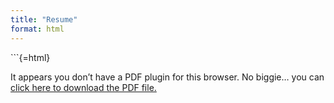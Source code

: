 ```yaml
---
title: "Resume"
format: html
---
```


```{=html}
<object data="data/Horrell_Resume_2025.pdf" type="application/pdf" width="100%" height="100%" style="min-height:100vh;">
    <p>It appears you don't have a PDF plugin for this browser.
    No biggie... you can <a href="data/Horrell_Resume_2025.pdf">click here to
    download the PDF file.</a></p>
</object>